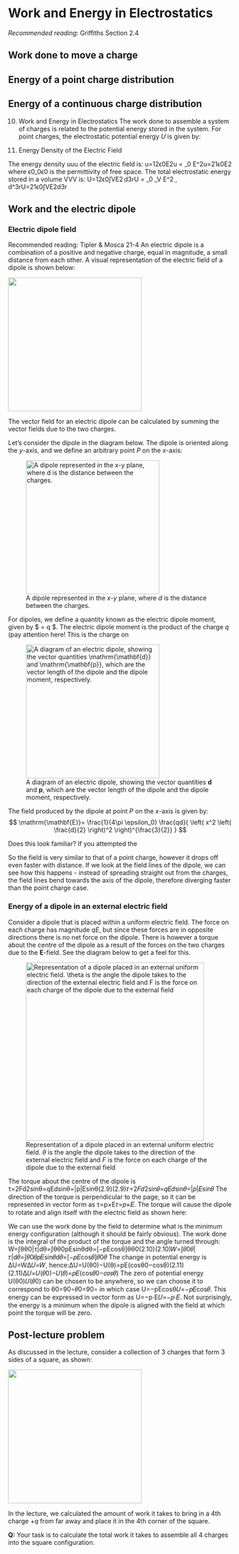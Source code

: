 \newcommand{\l}{\mathrm{\mathbf{l}}}
\newcommand{\E}{\mathrm{\mathbf{E}}}
\newcommand{\F}{\mathrm{\mathbf{F}}}
\newcommand{\r}{\mathrm{\mathbf{r}}}

\newcommand{\x}{\mathrm{\mathbf{x}}}
\newcommand{\y}{\mathrm{\mathbf{y}}}
\newcommand{\z}{\mathrm{\mathbf{z}}}
\newcommand{\p}{\mathrm{\mathbf{p}}}
\newcommand{\d}{\mathrm{\mathbf{d}}}

# Work and Energy in Electrostatics

*Recommended reading*: Griffiths Section 2.4

## Work done to move a charge

## Energy of a point charge distribution 

## Energy of a continuous charge distribution 

10. Work and Energy in Electrostatics
The work done to assemble a system of charges is related to the potential energy stored in the system. For point charges, the electrostatic potential energy $U$ is given by: 

11. Energy Density of the Electric Field

The energy density uuu of the electric field is: u=12ϵ0E2u = \frac{1}{2} \epsilon_0 E^2u=21ϵ0E2 where ϵ0\epsilon_0ϵ0 is the permittivity of free space.
The total electrostatic energy stored in a volume VVV is: U=12ϵ0∫VE2 d3rU = \frac{1}{2} \epsilon_0 \int_V E^2 \, d^3rU=21ϵ0∫VE2d3r

## Work and the electric dipole


### Electric dipole field

Recommended reading: Tipler & Mosca 21-4
An electric dipole is a combination of a positive and negative charge, equal in magnitude, a small distance from each other. A visual representation of the electric field of a dipole is shown below:

![](Figures/dipole_field.png){width=300}

The vector field for an electric dipole can be calculated by summing the vector fields due to the two charges. 

Let's consider the dipole in the diagram below. The dipole is oriented along the $y$-axis, and we define an arbitrary point $P$ on the $x$-axis: 

![A dipole represented in the $x$-$y$ plane, where $d$ is the distance between the charges.](Figures/dipole_diagram.png){width=300}

For dipoles, we define a quantity known as the electric dipole moment, given by $\mathrm{\mathbf{p}} = q \d $. The electric dipole moment is the product of the charge $q$ (pay attention here! This is the charge on \bf{one of} the charges, not both added together) and $d$, which is the displacement vector pointing from the negative charge to the positive charge. Note that this is the opposite way to how electric fields are defined, which point from positive to negative charges.  

![A diagram of an electric dipole, showing the vector quantities $\d$ and $\p$, which are the vector length of the dipole and the dipole moment, respectively.](Figures/dipole_moment.png){width=300}

The field produced by the dipole at point $P$ on the $x$-axis is given by: 
$$
\E = \frac{1}{4\pi \epsilon_0} \frac{qd}{ \left( x^2 \left( \frac{d}{2} \right)^2 \right)^{\frac{3}{2}} }
$$


Does this look familiar? If you attempted the \bf{post-lecture problem for Lecture 1}, you have actually already calculated the electric field of an electric dipole! The only difference is that in that question you calculated the field at a point on the $z$-axis, but otherwise it should be same mathematical expression. In that problem you were asked to think about the dipole field in different ranges of values of $z$. If we look at the above expression, that in the limit $x >> d$ (in other words, when we are at a distance $x$ from the dipole that is much larger than the size of the dipole $d$) the electric field due to the dipole can be reduced to:
$$
\E = \frac{1}{4 \pi \epsilon_0} \frac{\p}{x^3}
$$ 


So the field is very similar to that of a point charge, however it drops off even faster with distance. If we look at the field lines of the dipole, we can see how this happens - instead of spreading straight out from the charges, the field lines bend towards the axis of the dipole, therefore diverging faster than the point charge case.

### Energy of a dipole in an external electric field

Consider a dipole that is placed within a uniform electric field. The force on each charge has magnitude $qE$, but since these forces are in opposite directions there is no net force on the dipole. There is however a torque about the centre of the dipole as a result of the forces on the two charges due to the $\E$-field. See the diagram below to get a feel for this. 


![Representation of a dipole placed in an external uniform electric field. $\theta$ is the angle the dipole takes to the direction of the external electric field and $F$ is the force on each charge of the dipole due to the external field](Figures/dipole_extE.jpg){width=400}

The torque about the centre of the dipole is
τ=2Fd2sinθ=qEdsinθ=|p|Esinθ(2.9)(2.9)𝜏=2𝐹𝑑2sin⁡𝜃=𝑞𝐸𝑑sin⁡𝜃=|𝑝|𝐸sin⁡𝜃
The direction of the torque is perpendicular to the page, so it can be represented in vector form as τ=p×E𝜏=𝑝×𝐸.
The torque will cause the dipole to rotate and align itself with the electric field as shown here:
 
We can use the work done by the field to determine what is the minimum energy configuration (although it should be fairly obvious). The work done is the integral of the product of the torque and the angle turned through:
W=∫θθ0|τ|dθ=∫θθ0pEsinθdθ=[−pEcosθ]θθ0(2.10)(2.10)𝑊=∫𝜃0𝜃|𝜏|d𝜃=∫𝜃0𝜃𝑝𝐸sin⁡𝜃d𝜃=[−𝑝𝐸cos⁡𝜃]𝜃0𝜃
The change in potential energy is ΔU=WΔ𝑈=𝑊, hence:ΔU=U(θ0)−U(θ)=pE(cosθ0−cosθ)(2.11)(2.11)Δ𝑈=𝑈(𝜃0)−𝑈(𝜃)=𝑝𝐸(cos⁡⁡𝜃0−𝑐𝑜𝑠𝜃)
The zero of potential energy U(θ0)𝑈(𝜃0) can be chosen to be anywhere, so we can choose it to correspond to θ0=90∘𝜃0=90∘ in which case U=−pEcosθ𝑈=−𝑝𝐸cos⁡𝜃. This energy can be expressed in vector form as U=−p⋅E𝑈=−𝑝⋅𝐸.
Not surprisingly, the energy is a minimum when the dipole is aligned with the field at which point the torque will be zero.




## Post-lecture problem

As discussed in the lecture, consider a collection of 3 charges that form 3 sides of a square, as shown: 

![](Figures/L3_3charges.png){width=300}


In the lecture, we calculated the amount of work it takes to bring in a 4th charge $+q$ from far away and place it in the 4th corner of the square.

**Q:** Your task is to calculate the total work it takes to assemble all 4 charges into the square configuration.  
